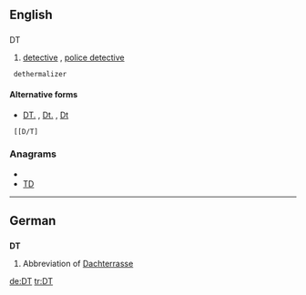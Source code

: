 ==English==

==={{abbreviation}}===
;DT

# {{police}} [[detective]] , [[police detective]]
 {{model airplanes, reentry vehicles}} dethermalizer

====Alternative forms====
* {{sense|law enforcement}} [[DT.]] , [[Dt.]] , [[Dt]]
 {{sense|RC airplanes}} [[D/T]

===Anagrams===
* {{alphagram|dt}}
* [[TD#English|TD]]


----

==German==

==={{abbreviation|lang=de}}===
'''DT'''

# Abbreviation of [[Dachterrasse]]

[[de:DT]]
[[tr:DT]]